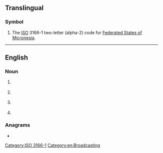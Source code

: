 {{also|fm|Fm|.fm|f.m.|F&M}}
==Translingual==

===Symbol===
{{head|mul|symbol}}

# The [[ISO]] 3166-1 two-letter (alpha-2) code for [[Federated States of Micronesia]].

[[Category:ISO 3166-1]]

----

==English==

===Noun===
{{en-noun|~}}

# {{lb|en|uncountable}} {{initialism of|lang=en|frequency modulation}}
# {{lb|en|countable}} {{abbreviation of|lang=en|field marshal}}
# {{lb|en|countable}} {{abbreviation of|lang=en|finance minister}}
# {{lb|en|countable}} {{abbreviation of|lang=en|foreign minister}}

===Anagrams===
* {{anagrams|en|M-F|MF}}

[[Category:en:Broadcasting]]